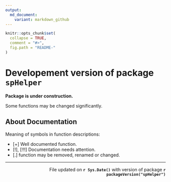 ```yaml
---
output:
  md_document:
    variant: markdown_github
---
```


<!-- README.md is generated from README.Rmd. Please edit that file -->

```r
knitr::opts_chunk$set(
  collapse = TRUE,
  comment = "#>",
  fig.path = "README-"
)
```

Developement version of package `spHelper` 
==========================================


**Package is under construction.**

Some functions may be changed significantly.

About Documentation
-------------------

Meaning of symbols in function descriptions:

- [+] Well documented function.
- [!], [!!!] Documentation needs attention.
- [.] function may be removed, renamed or changed.


* * *


 <p align="right"> 
 File updated on <b>`r Sys.Date()`</b> with version of package  <b>`r packageVersion("spHelper")`</b>
 </p>    


